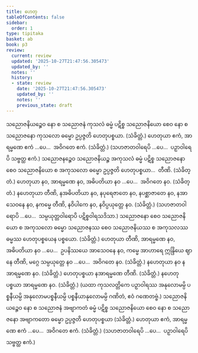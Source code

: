 ```yaml
---
title: ဟေတု
tableOfContents: false
sidebar:
  order: 1
type: tipitaka
basket: ab
book: p3
review:
  current: review
  updated: '2025-10-27T21:47:56.305473'
  updated_by: ''
  notes: ''
  history:
  - state: review
    date: '2025-10-27T21:47:56.305473'
    updated_by: ''
    notes: ''
    previous_state: draft
---
```



<ReviewStatus review={frontmatter.review} showDetails={true} />

<HypothesisAnnotation frontmatter={frontmatter} />

<DynamicBreadcrumb />

<Division number="28" book="p3" e="ch" v="39" p="374">

<Paragraph number="1756" book="p3">
သညောဇနိယဉ္စေဝ နော စ သညောဇနံ ကုသလံ ဓမ္မံ ပဋိစ္စ သညောဇနိယော စေဝ နော စ သညောဇနော ကုသလော ဓမ္မော ဥပ္ပဇ္ဇတိ ဟေတုပစ္စယာ. (သံခိတ္တံ.)
</Paragraph>

</Division>
<Division number="29" book="p3" e="ch" v="39" p="374">

<Paragraph number="1757" book="p3">
ဟေတုယာ ဧကံ, အာရမ္မဏေ ဧကံ …ပေ…  အဝိဂတေ ဧကံ. (သံခိတ္တံ.)
</Paragraph>

<Paragraph number="1758" book="p3">
(သဟဇာတဝါရေပိ …ပေ…  ပဉှာဝါရေပိ သဗ္ဗတ္ထ ဧကံ.)
</Paragraph>

</Division>
<Division number="30" book="p3" e="ch" v="39" p="374">

<Paragraph number="1759" book="p3">
သညောဇနဉ္စေဝ သညောဇနိယဉ္စ အကုသလံ ဓမ္မံ ပဋိစ္စ သညောဇနော စေဝ သညောဇနိယော စ အကုသလော ဓမ္မော ဥပ္ပဇ္ဇတိ ဟေတုပစ္စယာ…  တီဏိ. (သံခိတ္တံ.)
</Paragraph>

</Division>
<Division number="31" book="p3" e="ch" v="39" p="374">

<Paragraph number="1760" book="p3">
ဟေတုယာ နဝ, အာရမ္မဏေ နဝ, အဓိပတိယာ နဝ …ပေ…  အဝိဂတေ နဝ. (သံခိတ္တံ.)
</Paragraph>

<Paragraph number="1761" book="p3">
နဟေတုယာ တီဏိ, နအဓိပတိယာ နဝ, နပုရေဇာတေ နဝ, နပစ္ဆာဇာတေ နဝ, နအာသေဝနေ နဝ, နကမ္မေ တီဏိ, နဝိပါကေ နဝ, နဝိပ္ပယုတ္တေ နဝ. (သံခိတ္တံ.)
</Paragraph>

<Paragraph number="1762" book="p3">
(သဟဇာတဝါရောပိ …ပေ…  သမ္ပယုတ္တဝါရောပိ ပဋိစ္စဝါရသဒိသာ.)
</Paragraph>

</Division>
<Division number="32" book="p3" e="ch" v="39" p="375">

<Paragraph number="1763" book="p3">
သညောဇနော စေဝ သညောဇနိယော စ အကုသလော ဓမ္မော သညောဇနဿ စေဝ သညောဇနိယဿ စ အကုသလဿ ဓမ္မဿ ဟေတုပစ္စယေန ပစ္စယော. (သံခိတ္တံ.)
</Paragraph>

</Division>
<Division number="33" book="p3" e="ch" v="39" p="375">

<Paragraph number="1764" book="p3">
ဟေတုယာ တီဏိ, အာရမ္မဏေ နဝ, အဓိပတိယာ နဝ …ပေ…  ဥပနိဿယေ အာသေဝနေ နဝ, ကမ္မေ အာဟာရေ ဣန္ဒြိယေ ဈာနေ တီဏိ, မဂ္ဂေ သမ္ပယုတ္တေ နဝ …ပေ…  အဝိဂတေ နဝ. (သံခိတ္တံ.)
</Paragraph>

</Division>
<Division number="34" book="p3" e="ch" v="39" p="375">

<Paragraph number="1765" book="p3">
နဟေတုယာ နဝ နအာရမ္မဏေ နဝ. (သံခိတ္တံ.)
</Paragraph>

<Paragraph number="1766" book="p3">
ဟေတုပစ္စယာ နအာရမ္မဏေ တီဏိ. (သံခိတ္တံ.)
</Paragraph>

<Paragraph number="1767" book="p3">
နဟေတုပစ္စယာ အာရမ္မဏေ နဝ. (သံခိတ္တံ.)
</Paragraph>

<Paragraph number="1768" book="p3">
(ယထာ ကုသလတ္တိကေ ပဉှာဝါရဿ အနုလောမမ္ပိ ပစ္စနီယမ္ပိ အနုလောမပစ္စနီယမ္ပိ ပစ္စနီယာနုလောမမ္ပိ ဂဏိတံ, ဧဝံ ဂဏေတဗ္ဗံ.)
</Paragraph>

</Division>
<Division number="35" book="p3" e="ch" v="39" p="375">

<Paragraph number="1769" book="p3">
သညောဇနိယဉ္စေဝ နော စ သညောဇနံ အဗျာကတံ ဓမ္မံ ပဋိစ္စ သညောဇနိယော စေဝ နော စ သညောဇနော အဗျာကတော ဓမ္မော ဥပ္ပဇ္ဇတိ ဟေတုပစ္စယာ (သံခိတ္တံ.)
</Paragraph>

</Division>
<Division number="36" book="p3" e="ch" v="39" p="375">

<Paragraph number="1770" book="p3">
ဟေတုယာ ဧကံ, အာရမ္မဏေ ဧကံ …ပေ…  အဝိဂတေ ဧကံ. (သံခိတ္တံ.)
</Paragraph>

<Paragraph number="1771" book="p3">
(သဟဇာတဝါရေပိ …ပေ…  ပဉှာဝါရေပိ သဗ္ဗတ္ထ ဧကံ.)
</Paragraph>
</Division>
